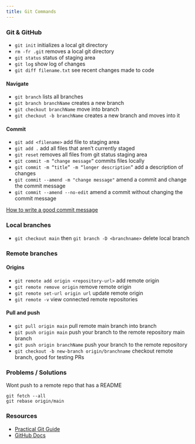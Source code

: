 ```yaml
---
title: Git Commands
---
```


### Git & GitHub

- `git init` initializes a local git directory
- `rm -fr .git` removes a local git directory
- `git status` status of staging area
- `git log` show log of changes
- `git diff filename.txt` see recent changes made to code

#### Navigate

- `git branch` lists all branches
- `git branch branchName` creates a new branch
- `git checkout branchName` move into branch
- `git checkout -b branchName` creates a new branch and moves into it

#### Commit

- `git add <filename>` add file to staging area
- `git add .` add all files that aren’t currently staged
- `git reset` removes all files from git status staging area
- `git commit -m “change message”` commits files locally
- `git commit -m “title” -m “longer description”` add a description of changes
- `git commit --amend -m "change message"` amend a commit and change the commit message
- `git commit --amend --no-edit` amend a commit without changing the commit message

[How to write a good commit message](https://cbea.ms/git-commit/)

### Local branches

- `git checkout main` then `git branch -D <branchname>` delete local branch

### Remote branches

#### Origins

- `git remote add origin <repository-url>` add remote origin
- `git remote remove origin` remove remote origin
- `git remote set-url origin url` update remote origin
- `git remote -v` view connected remote repositories

#### Pull and push

- `git pull origin main` pull remote main branch into branch
- `git push origin main` push your branch to the remote repository main branch
- `git push origin branchName` push your branch to the remote repository
- `git checkout -b new-branch origin/branchname` checkout remote branch, good for testing PRs

### Problems / Solutions

Wont push to a remote repo that has a README

```shell
git fetch --all
git rebase origin/main
```

### Resources

- [Practical Git Guide](https://github.com/sadanandpai/git-guide)
- [GitHub Docs](https://docs.github.com/en/get-started/using-git/about-git)
